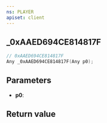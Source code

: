 ```yaml
---
ns: PLAYER
apiset: client
---
```

## _0xAAED694CE814817F

```c
// 0xAAED694CE814817F
Any _0xAAED694CE814817F(Any p0);
```


## Parameters
* **p0**:

## Return value